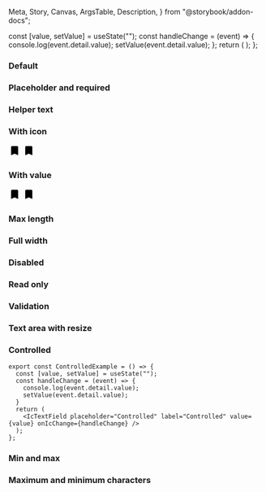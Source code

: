   Meta,
  Story,
  Canvas,
  ArgsTable,
  Description,
} from "@storybook/addon-docs";

<Meta title="Text field" component={IcTextField} />

<Description markdown={readme} />

  const [value, setValue] = useState("");
  const handleChange = (event) => {
    console.log(event.detail.value);
    setValue(event.detail.value);
  };
  return (
    <IcTextField
      placeholder="Controlled"
      label="Controlled"
      value={value}
      onIcChange={handleChange}
    />
  );
};

### Default

<Canvas>
  <Story name="Default">
    <IcTextField label="What is your favourite coffee?" />
    <IcTextField rows="6" label="What is your favourite coffee?" />
  </Story>
</Canvas>

### Placeholder and required

<Canvas>
  <Story name="Placeholder and required">
    <IcTextField
      label="What is your favourite coffee?"
      required
      placeholder="Placeholder"
    />
    <IcTextField
      rows="6"
      label="What is your favourite coffee?"
      required
      placeholder="Placeholder"
    />
  </Story>
</Canvas>

### Helper text

<Canvas>
  <Story name="Helper text">
    <IcTextField
      label="What is your favourite coffee?"
      required
      placeholder="Placeholder"
      helperText="Such as Arabica, Robusta or Liberica"
    />
    <IcTextField
      rows="6"
      label="What is your favourite coffee?"
      required
      placeholder="Placeholder"
      helperText="Such as Arabica, Robusta or Liberica"
    />
  </Story>
</Canvas>

### With icon

<Canvas>
  <Story name="With icon">
    <IcTextField
      label="What is your favourite coffee?"
      required
      placeholder="Placeholder"
      helperText="Such as Arabica, Robusta or Liberica"
    >
      <svg
        slot="icon"
        xmlns="http://www.w3.org/2000/svg"
        height="24px"
        viewBox="0 0 24 24"
        width="24px"
        fill="#000000"
      >
        <path d="M0 0h24v24H0z" fill="none" />
        <path d="M17 3H7c-1.1 0-1.99.9-1.99 2L5 21l7-3 7 3V5c0-1.1-.9-2-2-2z" />
      </svg>
    </IcTextField>
    <IcTextField
      rows="6"
      label="What is your favourite coffee?"
      required
      placeholder="Placeholder"
      helperText="Such as Arabica, Robusta or Liberica"
    >
      <svg
        slot="icon"
        xmlns="http://www.w3.org/2000/svg"
        height="24px"
        viewBox="0 0 24 24"
        width="24px"
        fill="#000000"
      >
        <path d="M0 0h24v24H0z" fill="none" />
        <path d="M17 3H7c-1.1 0-1.99.9-1.99 2L5 21l7-3 7 3V5c0-1.1-.9-2-2-2z" />
      </svg>
    </IcTextField>
  </Story>
</Canvas>

### With value

<Canvas>
  <Story name="With value">
    <IcTextField
      value="Arabica"
      label="What is your favourite coffee?"
      required
      placeholder="Placeholder"
      helperText="Such as Arabica, Robusta or Liberica"
    >
      <svg
        slot="icon"
        xmlns="http://www.w3.org/2000/svg"
        height="24px"
        viewBox="0 0 24 24"
        width="24px"
        fill="#000000"
      >
        <path d="M0 0h24v24H0z" fill="none" />
        <path d="M17 3H7c-1.1 0-1.99.9-1.99 2L5 21l7-3 7 3V5c0-1.1-.9-2-2-2z" />
      </svg>
    </IcTextField>
    <IcTextField
      rows="6"
      value="Arabica"
      label="What is your favourite coffee?"
      required
      placeholder="Placeholder"
      helperText="Such as Arabica, Robusta or Liberica"
    >
      <svg
        slot="icon"
        xmlns="http://www.w3.org/2000/svg"
        height="24px"
        viewBox="0 0 24 24"
        width="24px"
        fill="#000000"
      >
        <path d="M0 0h24v24H0z" fill="none" />
        <path d="M17 3H7c-1.1 0-1.99.9-1.99 2L5 21l7-3 7 3V5c0-1.1-.9-2-2-2z" />
      </svg>
    </IcTextField>
  </Story>
</Canvas>

### Max length

<Canvas>
  <Story name="Max length">
    <IcTextField
      maxLength="25"
      value="Arabica"
      label="What is your favourite coffee?"
      required
      placeholder="Placeholder"
      helperText="Such as Arabica, Robusta or Liberica"
    />
    <IcTextField
      rows="6"
      maxLength="25"
      value="Arabica"
      label="What is your favourite coffee?"
      required
      placeholder="Placeholder"
      helperText="Such as Arabica, Robusta or Liberica"
    />
  </Story>
</Canvas>

### Full width

<Canvas>
  <Story name="Full width">
    <IcTextField
      fullWidth="true"
      maxLength="25"
      value="Arabica"
      label="What is your favourite coffee?"
      required
      placeholder="Placeholder"
      helperText="Such as Arabica, Robusta or Liberica"
    />
    <IcTextField
      fullWidth="true"
      true="6"
      maxLength="25"
      value="Arabica"
      label="What is your favourite coffee?"
      required
      placeholder="Placeholder"
      helperText="Such as Arabica, Robusta or Liberica"
    />
  </Story>
</Canvas>

### Disabled

<Canvas>
  <Story name="Disabled">
    <IcTextField
      disabled
      maxLength="25"
      value="Arabica"
      label="What is your favourite coffee?"
      required
      placeholder="Placeholder"
      helperText="Such as Arabica, Robusta or Liberica"
    />
    <IcTextField
      rows="6"
      disabled
      maxLength="25"
      value="Arabica"
      label="What is your favourite coffee?"
      required
      placeholder="Placeholder"
      helperText="Such as Arabica, Robusta or Liberica"
    />
  </Story>
</Canvas>

### Read only

<Canvas>
  <Story name="Read only">
    <IcTextField
      readonly
      maxLength="25"
      value="Arabica"
      label="What is your favourite coffee?"
      required
      placeholder="Placeholder"
      helperText="Such as Arabica, Robusta or Liberica"
    />
    <IcTextField
      rows="6"
      readonly
      maxLength="25"
      value="Arabica"
      label="What is your favourite coffee?"
      required
      placeholder="Placeholder"
      helperText="Such as Arabica, Robusta or Liberica"
    />
  </Story>
</Canvas>

### Validation

<Canvas>
  <Story name="Validation">
    <IcTextField
      maxLength="25"
      value="Arabica"
      label="What is your favourite coffee?"
      required
      helperText="Such as Arabica, Robusta or Liberica"
      validationStatus="success"
      validationText="Good choice!"
    />
    <IcTextField
      rows="6"
      maxLength="25"
      value="Arabica"
      label="What is your favourite coffee?"
      required
      helperText="Such as Arabica, Robusta or Liberica"
      validationStatus="success"
      validationText="Good choice!"
    />
    <IcTextField
      maxLength="25"
      value="Arabica"
      label="What is your favourite coffee?"
      required
      helperText="Such as Arabica, Robusta or Liberica"
      validationStatus="success"
      validationText="Good choice!"
      validationInline
    />
    <IcTextField
      maxLength="25"
      size="small"
      value="Arabica"
      label="What is your favourite coffee?"
      required
      helperText="Such as Arabica, Robusta or Liberica"
      validationStatus="success"
      validationText="Good choice!"
      validationInline
    />
    <IcTextField
      maxLength="25"
      value="Arabica"
      label="What is your favourite coffee?"
      required
      helperText="Such as Arabica, Robusta or Liberica"
      validationStatus="warning"
      validationText="A very long warning message to test if wrapping works"
    />
    <IcTextField
      rows="6"
      maxLength="25"
      value="Arabica"
      label="What is your favourite coffee?"
      required
      helperText="Such as Arabica, Robusta or Liberica"
      validationStatus="warning"
      validationText="A very long warning message to test if wrapping works"
    />
    <IcTextField
      maxLength="25"
      value="Tea"
      label="What is your favourite coffee?"
      required
      helperText="Such as Arabica, Robusta or Liberica"
      validationStatus="error"
      validationText="Now it has really gone to (coffee) pot"
    />
    <IcTextField
      rows="6"
      maxLength="25"
      value="Tea"
      label="What is your favourite coffee?"
      required
      helperText="Such as Arabica, Robusta or Liberica"
      validationStatus="error"
      validationText="Now it has really gone to (coffee) pot"
    />
    <IcTextField
      validationStatus="error"
      validationText="now it has really gone to (coffee) pot"
      value="6"
      inputmode="numeric"
      label="How many coffees do you want?"
      helperText="Our coffee machines have a maximum capacity of 4 coffees at a time."
      type="number"
      min="1"
      max="4"
      required
    />
    <IcTextField
      validationStatus="error"
      validationText="now it has really gone to (coffee) pot"
      value="0"
      inputmode="numeric"
      label="How many coffees do you want?"
      helperText="Our coffee machines have a maximum capacity of 4 coffees at a time."
      type="number"
      min="1"
      max="4"
      required
    />
    <IcTextField
      validationStatus="error"
      validationText="I'm not familiar with this type of coffee"
      validationInlineInternal="true"
      value="Milkshake"
      label="What is your favourite coffee?"
      required
      hideLabel
      size="small"
      placeholder="Placeholder"
      helperText="Such as Arabica, Robusta or Liberica"
    />
  </Story>
</Canvas>

### Text area with resize

<Canvas>
  <Story name="Text area with resize">
    <IcTextField
      rows="6"
      maxLength="25"
      value="Arabica"
      label="What is your favourite coffee?"
      required
      placeholder="Placeholder"
      helperText="Such as Arabica, Robusta or Liberica"
      resize
      size="small"
    />
  </Story>
</Canvas>

### Controlled

```
export const ControlledExample = () => {
  const [value, setValue] = useState("");
  const handleChange = (event) => {
    console.log(event.detail.value);
    setValue(event.detail.value);
  }
  return (
    <IcTextField placeholder="Controlled" label="Controlled" value={value} onIcChange={handleChange} />
  );
};
```

<Canvas>
  <Story name="Controlled">
    <ControlledExample />
  </Story>
</Canvas>

### Min and max

<Canvas>
  <Story name="Min and max">
    <IcTextField
      inputmode="numeric"
      label="How many coffees do you want?"
      type="number"
      min={1}
      max={4}
      helperText="Our coffee machines have a maximum capacity of 4 coffees at a time."
    />
  </Story>
</Canvas>

### Maximum and minimum characters

<Canvas>
  <Story
    name="Maximum and minimum characters"
    parameters={{ loki: { skip: true } }}
  >
    <IcTextField
      max-characters={2}
      label="What is your favourite coffee?"
      helper-text="Short answers only."
    ></IcTextField>
    <IcTextField
      min-characters={3}
      label="What is your favourite coffee?"
      helper-text="Long answer please."
    ></IcTextField>
  </Story>
</Canvas>
